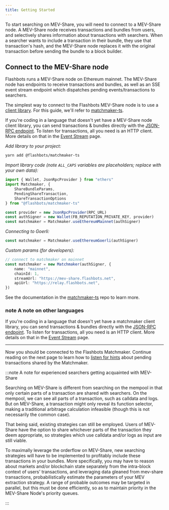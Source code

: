 ```yaml
---
title: Getting Started
---
```



To start searching on MEV-Share, you will need to connect to a MEV-Share node. A MEV-Share node receives transactions and bundles from users, and selectively shares information about transactions with searchers. When a searcher wants to include a transaction in their bundle, they use that transaction's hash, and the MEV-Share node replaces it with the original transaction before sending the bundle to a block builder.

## Connect to the MEV-Share node

Flashbots runs a MEV-Share node on Ethereum mainnet. The MEV-Share node has endpoints to receive transactions and bundles, as well as an SSE event stream endpoint which dispatches pending events/transactions to searchers.

The simplest way to connect to the Flashbots MEV-Share node is to use a [client library](/flashbots-auction/searchers/libraries/ms-node). For this guide, we'll refer to [matchmaker-ts](https://github.com/flashbots/matchmaker-ts).

If you're coding in a language that doesn't yet have a MEV-Share node client library, you can send transactions & bundles directly with the [JSON-RPC endpoint](/flashbots-auction/searchers/advanced/rpc-endpoint). To listen for transactions, all you need is an HTTP client. More details on that in the [Event Stream](/flashbots-mev-share/searchers/event-stream) page.

<Tabs>
<TabItem value="ts" label="matchmaker-ts">

_Add library to your project:_

```sh
yarn add @flashbots/matchmaker-ts
```

_Import library code (note `ALL_CAPS` variables are placeholders; replace with your own data):_

```typescript
import { Wallet, JsonRpcProvider } from "ethers"
import Matchmaker, {
    ShareBundleParams,
    PendingShareTransaction,
    ShareTransactionOptions
} from "@flashbots/matchmaker-ts"

const provider = new JsonRpcProvider(RPC_URL)
const authSigner = new Wallet(FB_REPUTATION_PRIVATE_KEY, provider)
const matchmaker = Matchmaker.useEthereumMainnet(authSigner)
```

_Connecting to Goerli:_

```typescript
const matchmaker = Matchmaker.useEthereumGoerli(authSigner)
```

_Custom params (for developers):_

```typescript
// connect to matchmaker on mainnet
const matchmaker = new Matchmaker(authSigner, {
    name: "mainnet",
    chainId: 1,
    streamUrl: "https://mev-share.flashbots.net",
    apiUrl: "https://relay.flashbots.net",
})
```

See the documentation in the [matchmaker-ts](https://github.com/flashbots/matchmaker-ts) repo to learn more.

### note A note on other languages

If you're coding in a language that doesn't yet have a matchmaker client library, you can send transactions & bundles directly with the [JSON-RPC endpoint](/flashbots-auction/searchers/advanced/rpc-endpoint). To listen for transactions, all you need is an HTTP client. More details on that in the [Event Stream](/flashbots-mev-share/searchers/event-stream) page.

</TabItem>
</Tabs>

---

Now you should be connected to the Flashbots Matchmaker. Continue reading on the next page to learn how to [listen for hints](/flashbots-mev-share/searchers/event-stream) about pending transactions shared by the Matchmaker.

:::note A note for experienced searchers getting acquainted with MEV-Share

Searching on MEV-Share is different from searching on the mempool in that only certain parts of a transaction are shared with searchers. On the mempool, we can see all parts of a transaction, such as calldata and logs. But on MEV-Share, a transaction might only reveal its function selector, making a traditional arbitrage calculation infeasible (though this is not necessarily the common case).

That being said, existing strategies can still be employed. Users of MEV-Share have the option to share whichever parts of the transaction they deem appropriate, so strategies which use calldata and/or logs as input are still viable.

To maximally leverage the orderflow on MEV-Share, new searching strategies will have to be implemented to profitably include these transactions in your bundles. More specifically, you may have to reason about markets and/or blockchain state separately from the intra-block context of users' transactions, and leveraging data gleaned from mev-share transactions, probabilistically estimate the parameters of your MEV extraction strategy. A range of probable outcomes may be targeted in parallel, but this must be done efficiently, so as to maintain priority in the MEV-Share Node's priority queues.

:::
